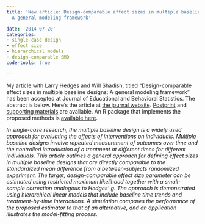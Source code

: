 ```yaml
---
title: 'New article: Design-comparable effect sizes in multiple baseline designs:
  A general modeling framework'

date: '2014-07-20'
categories:
- single-case design
- effect size
- hierarchical models
- design-comparable SMD
code-tools: true

---
```


My article with Larry Hedges and Will Shadish, titled "Design-comparable effect sizes in multiple baseline designs: A general modeling framework" has been accepted at Journal of Educational and Behavioral Statistics. The abstract is below. Here's the article at [the journal website](http://doi.org/10.3102/1076998614547577). [Postprint](/files/Effect-sizes-in-multiple-baseline-designs-JEBS.pdf) and [supporting materials](/files/Effect-sizes-in-multiple-baseline-designs-Simulation-results.pdf) are available. An R package that implements the proposed methods is [available here](/getting-started-with-scdhlm/).

_In single-case research, the multiple baseline design is a widely used approach for evaluating the effects of interventions on individuals. Multiple baseline designs involve repeated measurement of outcomes over time and the controlled introduction of a treatment at different times for different individuals. This article outlines a general approach for defining effect sizes in multiple baseline designs that are directly comparable to the standardized mean difference from a between-subjects randomized experiment. The target, design-comparable effect size parameter can be estimated using restricted maximum likelihood together with a small-sample correction analogous to Hedges’ g. The approach is demonstrated using hierarchical linear models that include baseline time trends and treatment-by-time interactions. A simulation compares the performance of the proposed estimator to that of an alternative, and an application illustrates the model-fitting process._
